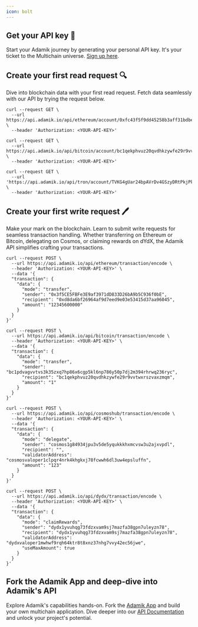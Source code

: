 ```yaml
---
icon: bolt
---
```


## Get your API key 🔑

Start your Adamik journey by generating your personal API key. It's your ticket to the Multichain universe.
[Sign up here](https://dashboard.adamik.io).

## Create your first read request 🔍

Dive into blockchain data with your first read request. Fetch data seamlessly with our API by trying the request below.

<CodeGroup>

```cURL Get Available Balance
curl --request GET \
  --url https://api.adamik.io/api/ethereum/account/0xfc43f5f9dd45258b3aff31bdbe6561d97e8b71de/state \
  --header 'Authorization: <YOUR-API-KEY>'
```

```cURL Get Balance Bitcoin
curl --request GET \
  --url https://api.adamik.io/api/bitcoin/account/bc1qekphvuz20qvdhkzywfe29r9vvtwxrszvaxzmqm/state \
  --header 'Authorization: <YOUR-API-KEY>'
```

```cURL Get Balance Tron
curl --request GET \
  --url 'https://api.adamik.io/api/tron/account/TVKG4gUar24bpAVrDv4GSzyDRtPkjPkogL/state' \
  --header 'Authorization: <YOUR-API-KEY>'
```

</CodeGroup>

## Create your first write request 🖊️

Make your mark on the blockchain. Learn to submit write requests for seamless transaction handling. Whether transferring on Ethereum or Bitcoin, delegating on Cosmos, or claiming rewards on dYdX, the Adamik API simplifies crafting your transactions.

<CodeGroup>

```cURL Transfer Ethereum
curl --request POST \
  --url https://api.adamik.io/api/ethereum/transaction/encode \
  --header 'Authorization: <YOUR-API-KEY>' \
  --data '{
  "transaction": {
    "data": {
      "mode": "transfer",
      "sender": "0x3f5CE5FBFe3E9af3971dD833D26bA9b5C936f0bE",
      "recipient": "0xd8da6bf26964af9d7eed9e03e53415d37aa96045",
      "amount": "12345600000"
    }
  }
}'
```

```cURL Transfer Bitcoin
curl --request POST \
  --url https://api.adamik.io/api/bitcoin/transaction/encode \
  --header 'Authorization: <YOUR-API-KEY>' \
  --data '{
  "transaction": {
    "data": {
      "mode": "transfer",
      "sender": "bc1pdvagvvtvs3k35zxq7hp86x6cgp5kl6np786y50p7dj2m394rhrwq236ryc",
      "recipient": "bc1qekphvuz20qvdhkzywfe29r9vvtwxrszvaxzmqm",
      "amount": "1"
    }
  }
}'
```

```cURL Delegate Cosmos
curl --request POST \
  --url https://api.adamik.io/api/cosmoshub/transaction/encode \
  --header 'Authorization: <YOUR-API-KEY>' \
  --data '{
  "transaction": {
    "data": {
      "mode": "delegate",
      "sender": "cosmos1g84934jpu3v5de5yqukkkhxmcvsw3u2ajxvpdl",
      "recipient": "",
      "validatorAddress": "cosmosvaloper1clpqr4nrk4khgkxj78fcwwh6dl3uw4epsluffn",
      "amount": "123"
    }
  }
}'
```

```cURL Claim Rewards Dydx
curl --request POST \
  --url https://api.adamik.io/api/dydx/transaction/encode \
  --header 'Authorization: <YOUR-API-KEY>' \
  --data '{
  "transaction": {
    "data": {
      "mode": "claimRewards",
      "sender": "dydx1yvuhqg73fdzxvam9sj7mazfa38gpn7uleyzn78",
      "recipient": "dydx1yvuhqg73fdzxvam9sj7mazfa38gpn7uleyzn78",
      "validatorAddress": "dydxvaloper1mwhwf9rqh64ktr8t8xnz37nhg7vvy42ec56jwe",
      "useMaxAmount": true
    }
  }
}'
```

</CodeGroup>

## Fork the Adamik App and deep-dive into Adamik's API

Explore Adamik's capabilities hands-on. Fork the [Adamik App](https://github.com/AdamikHQ/adamik-app) and build your own multichain application.
Dive deeper into our [API Documentation](../api-reference) and unlock your project's potential.
